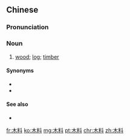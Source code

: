 ==Chinese==
{{zh-forms}}

===Pronunciation===
{{zh-pron
|m=mùliào
|c=muk6 liu6-2
|h=pfs=muk-liau
|cat=n
}}

===Noun===
{{zh-noun|mw=塊}}

# [[wood]]; [[log]]; [[timber]]

====Synonyms====
* {{zh-l|木材}}
* {{zh-l|木頭|tr=mùtóu}}

====See also====
* {{zh-l|木柴}}

[[fr:木料]]
[[ko:木料]]
[[mg:木料]]
[[pt:木料]]
[[chr:木料]]
[[zh:木料]]